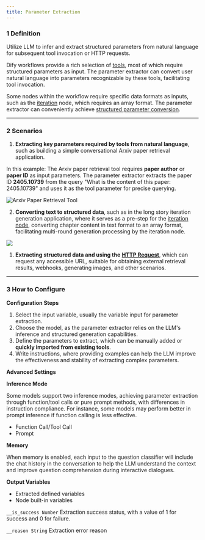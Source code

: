 ```yaml
---
title: Parameter Extraction
---
```



### 1 Definition

Utilize LLM to infer and extract structured parameters from natural language for subsequent tool invocation or HTTP requests.

Dify workflows provide a rich selection of [tools](/en/tools), most of which require structured parameters as input. The parameter extractor can convert user natural language into parameters recognizable by these tools, facilitating tool invocation.

Some nodes within the workflow require specific data formats as inputs, such as the [iteration](/en/guides/workflow/nodes/iteration#definition) node, which requires an array format. The parameter extractor can conveniently achieve [structured parameter conversion](/en/guides/workflow/nodes/iteration#example-1-long-article-iteration-generator).

***

### 2 Scenarios

1. **Extracting key parameters required by tools from natural language**, such as building a simple conversational Arxiv paper retrieval application.

In this example: The Arxiv paper retrieval tool requires **paper author** or **paper ID** as input parameters. The parameter extractor extracts the paper ID **2405.10739** from the query "What is the content of this paper: 2405.10739" and uses it as the tool parameter for precise querying.

![Arxiv Paper Retrieval Tool](https://assets-docs.dify.ai/dify-enterprise-mintlify/en/guides/workflow/node/a8bae4106a015c76ebb0a165f2409458.png)

2. **Converting text to structured data**, such as in the long story iteration generation application, where it serves as a pre-step for the [iteration node](/en/guides/workflow/nodes/iteration), converting chapter content in text format to an array format, facilitating multi-round generation processing by the iteration node.

![](https://assets-docs.dify.ai/dify-enterprise-mintlify/en/guides/workflow/node/71d8e48d842342668f92e6dd84fc03c1.png)

1. **Extracting structured data and using the** [**HTTP Request**](/en/guides/workflow/nodes/http-request), which can request any accessible URL, suitable for obtaining external retrieval results, webhooks, generating images, and other scenarios.

***

### 3 How to Configure

**Configuration Steps**

1. Select the input variable, usually the variable input for parameter extraction.
2. Choose the model, as the parameter extractor relies on the LLM's inference and structured generation capabilities.
3. Define the parameters to extract, which can be manually added or **quickly imported from existing tools**.
4. Write instructions, where providing examples can help the LLM improve the effectiveness and stability of extracting complex parameters.

**Advanced Settings**

**Inference Mode**

Some models support two inference modes, achieving parameter extraction through function/tool calls or pure prompt methods, with differences in instruction compliance. For instance, some models may perform better in prompt inference if function calling is less effective.

* Function Call/Tool Call
* Prompt

**Memory**

When memory is enabled, each input to the question classifier will include the chat history in the conversation to help the LLM understand the context and improve question comprehension during interactive dialogues.

**Output Variables**

* Extracted defined variables
* Node built-in variables

`__is_success Number` Extraction success status, with a value of 1 for success and 0 for failure.

`__reason String` Extraction error reason

